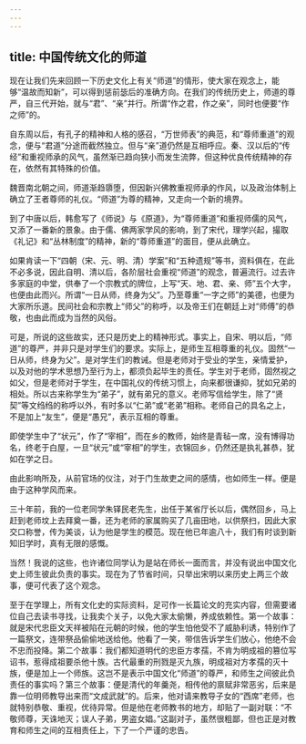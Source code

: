 ```yaml
---
---
---
```

title: 中国传统文化的师道
---




现在让我们先来回顾一下历史文化上有关“师道”的情形，使大家在观念上，能够“温故而知新”，可以得到惩前毖后的准确方向。在我们的传统历史上，师道的尊严，自三代开始，就与“君”、“亲”并行。所谓“作之君，作之亲”，同时也便要“作之师”的。

自东周以后，有孔子的精神和人格的感召，“万世师表”的典范，和“尊师重道”的观念，便与“君道”分途而截然独立。但与“亲”道仍然是互相呼应。秦、汉以后的“传经”和重视师承的风气，虽然渐已趋向狭小而发生流弊，但这种优良传统精神的存在，依然有其特殊的价值。

魏晋南北朝之间，师道渐趋隳堕，但因新兴佛教重视师承的作风，以及政治体制上确立了王者尊师的礼仪。“师道”为尊的精神，又走向一个新的境界。

到了中唐以后，韩愈写了《师说》与《原道》，为“尊师重道”和重视师儒的风气，又添了一番新的景象。由于儒、佛两家学风的影响，到了宋代，理学兴起，撮取《礼记》和“丛林制度”的精神，新的“尊师重道”的面目，便从此确立。

如果肯读一下“四朝（宋、元、明、清）学案”和“五种遗规”等书，资料俱在，在此不必多说，因此自明、清以后，各阶层社会重视“师道”的观念，普遍流行。过去许多家庭的中堂，供奉了一个宗教式的牌位，上写“天、地、君、亲、师”五个大字，也便由此而兴。所谓“一日从师，终身为父”。乃至尊重“一字之师”的美德，也便为大家所乐道。民间社会和宗教上“师父”的称呼，以及帝王们在朝廷上对“师傅”的恭敬，也由此而成为当然的风俗。

可是，所说的这些故实，还只是历史上的精神形式。事实上，自宋、明以后，“师道”的尊严，并非只是对学生们的要求。实际上，是师生互相尊重的礼仪。固然“一日从师，终身为父”。是对学生们的教诫。但是老师对于受业的学生，亲情爱护，以及对他的学术思想乃至行为上，都须负起毕生的责任。学生对于老师，固然视之如父，但是老师对于学生，在中国礼仪的传统习惯上，向来都很谦抑，犹如兄弟的相处。所以古来称学生为“弟子”，就有弟兄的意义。老师写信给学生，除了“贤契”等文绉绉的称呼以外，有时多以“仁弟”或“老弟”相称。老师自己的具名之上，不是加上“友生”，便是“愚兄”，表示互相的尊重。

即使学生中了“状元”，作了“宰相”，而在乡的教师，始终是青毡一席，没有博得功名，终老于白屋，一旦“状元”或“宰相”的学生，衣锦回乡，仍然还是执礼甚恭，犹如在学之日。

由此影响所及，从前官场的仪注，对于门生故吏之间的感情，也如师生一样。便是由于这种学风而来。

三十年前，我的一位老同学朱铎民老先生，出任于某省厅长以后，偶然回乡，马上赶到老师坟上去拜奠一番，还为老师的家属购买了几亩田地，以供祭扫，因此大家交口称誉，传为美谈，认为他是学生的模范。现在他已年逾八十，我们有时谈到新知旧学时，真有无限的感慨。

当然！我说的这些，也许诸位同学认为是站在师长一面而言，并没有说出中国文化史上师生彼此负责的事实。现在为了节省时间，只举出宋明以来历史上两三个故事，便可代表了这个观念。

至于在学理上，所有文化史的实际资料，足可作一长篇论文的充实内容，但需要诸位自己去读书寻找，让我卖个关子，以免大家太偷懒，养成依赖性。第一个故事：就是宋代忠臣文天祥被陷在元朝的时候，他的学生怕他受不了威胁利诱，特别作了一篇祭文，连带祭品偷偷地送给他。他看了一笑，带信告诉学生们放心，他绝不会不忠而投降。第二个故事：我们都知道明代的忠臣方孝孺，不肯为明成祖的篡位写诏书，惹得成祖要杀他十族。古代最重的刑戮是灭九族，明成祖对方孝孺的灭十族，便是加上一个师族。这岂不是表示中国文化“师道”的尊严，和师生之间彼此负责任的事实吗？第三个故事：便是清代的年羹尧，相传他的禀赋非常恶劣，后来是靠一位明师教导出来而“文成武就”的。后来，他对请来教导子女的“西席”老师，也就特别恭敬、重视，优待异常。但是他在老师教书的地方，却贴了一副对联：“不敬师尊，天诛地灭；误人子弟，男盗女娼。”这副对子，虽然很粗鄙，但也正是对教育和师生之间的互相责任上，下了一个严谨的忠告。